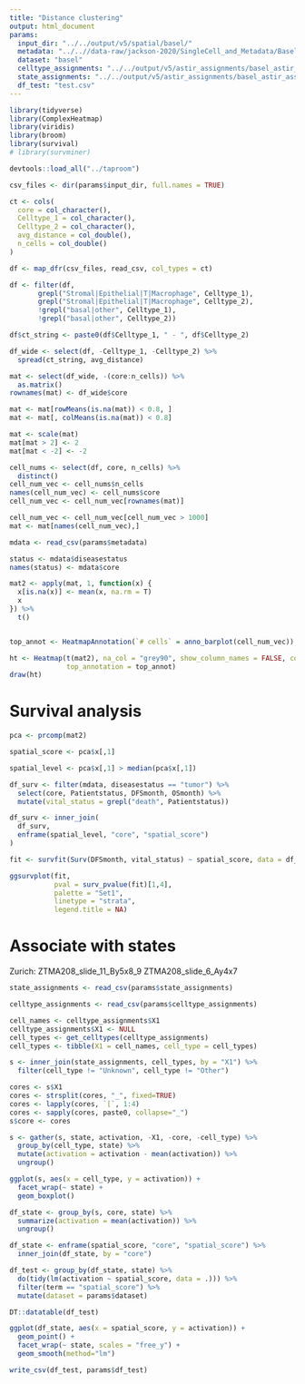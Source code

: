 ```yaml
---
title: "Distance clustering"
output: html_document
params:
  input_dir: "../../output/v5/spatial/basel/"
  metadata: "../..//data-raw/jackson-2020/SingleCell_and_Metadata/BaselTMA/Basel_PatientMetadata.csv"
  dataset: "basel"
  celltype_assignments: "../../output/v5/astir_assignments/basel_astir_assignments.csv"
  state_assignments: "../../output/v5/astir_assignments/basel_astir_assignments_state.csv"
  df_test: "test.csv"
---
```


```r
library(tidyverse)
library(ComplexHeatmap)
library(viridis)
library(broom)
library(survival)
# library(survminer)

devtools::load_all("../taproom")
```

```r
csv_files <- dir(params$input_dir, full.names = TRUE)
```

```r
ct <- cols(
  core = col_character(),
  Celltype_1 = col_character(),
  Celltype_2 = col_character(),
  avg_distance = col_double(),
  n_cells = col_double()
)

df <- map_dfr(csv_files, read_csv, col_types = ct)
```

```r
df <- filter(df, 
       grepl("Stromal|Epithelial|T|Macrophage", Celltype_1),
       grepl("Stromal|Epithelial|T|Macrophage", Celltype_2),
       !grepl("basal|other", Celltype_1),
       !grepl("basal|other", Celltype_2))

```


```r
df$ct_string <- paste0(df$Celltype_1, " - ", df$Celltype_2)
```

```r
df_wide <- select(df, -Celltype_1, -Celltype_2) %>% 
  spread(ct_string, avg_distance)
```

```r
mat <- select(df_wide, -(core:n_cells)) %>% 
  as.matrix()
rownames(mat) <- df_wide$core

mat <- mat[rowMeans(is.na(mat)) < 0.8, ]
mat <- mat[, colMeans(is.na(mat)) < 0.8]

mat <- scale(mat)
mat[mat > 2] <- 2
mat[mat < -2] <- -2
```

```r
cell_nums <- select(df, core, n_cells) %>% 
  distinct()
cell_num_vec <- cell_nums$n_cells
names(cell_num_vec) <- cell_nums$core
cell_num_vec <- cell_num_vec[rownames(mat)]
```

```r
cell_num_vec <- cell_num_vec[cell_num_vec > 1000]
mat <- mat[names(cell_num_vec),]
```

```r
mdata <- read_csv(params$metadata)
```
```r
status <- mdata$diseasestatus
names(status) <- mdata$core
```


```r
mat2 <- apply(mat, 1, function(x) {
  x[is.na(x)] <- mean(x, na.rm = T)
  x
}) %>% 
  t()


top_annot <- HeatmapAnnotation(`# cells` = anno_barplot(cell_num_vec))

ht <- Heatmap(t(mat2), na_col = "grey90", show_column_names = FALSE, col=viridis(100),
              top_annotation = top_annot)
draw(ht)
```

# Survival analysis

```r


pca <- prcomp(mat2)
```

```r
spatial_score <- pca$x[,1]
```


```r
spatial_level <- pca$x[,1] > median(pca$x[,1])
```

```r
df_surv <- filter(mdata, diseasestatus == "tumor") %>% 
  select(core, Patientstatus, DFSmonth, OSmonth) %>% 
  mutate(vital_status = grepl("death", Patientstatus))
```

```r
df_surv <- inner_join(
  df_surv,
  enframe(spatial_level, "core", "spatial_score")
)
```
```r
fit <- survfit(Surv(DFSmonth, vital_status) ~ spatial_score, data = df_surv)

```

```r
ggsurvplot(fit, 
           pval = surv_pvalue(fit)[1,4],
           palette = "Set1",
           linetype = "strata",
           legend.title = NA)
```

# Associate with states

Zurich:
  ZTMA208_slide_11_By5x8_9
  ZTMA208_slide_6_Ay4x7

```r
state_assignments <- read_csv(params$state_assignments)
```

```r
celltype_assignments <- read_csv(params$celltype_assignments)
```

```r
cell_names <- celltype_assignments$X1
celltype_assignments$X1 <- NULL
cell_types <- get_celltypes(celltype_assignments)
cell_types <- tibble(X1 = cell_names, cell_type = cell_types)
```

```r
s <- inner_join(state_assignments, cell_types, by = "X1") %>% 
  filter(cell_type != "Unknown", cell_type != "Other")
```


```r
cores <- s$X1
cores <- strsplit(cores, "_", fixed=TRUE)
cores <- lapply(cores, `[`, 1:4)
cores <- sapply(cores, paste0, collapse="_")
s$core <- cores
```

```r
s <- gather(s, state, activation, -X1, -core, -cell_type) %>% 
  group_by(cell_type, state) %>% 
  mutate(activation = activation - mean(activation)) %>% 
  ungroup()
```


```r
ggplot(s, aes(x = cell_type, y = activation)) +
  facet_wrap(~ state) +
  geom_boxplot()
```



```r
df_state <- group_by(s, core, state) %>% 
  summarize(activation = mean(activation)) %>% 
  ungroup()
```

```r
df_state <- enframe(spatial_score, "core", "spatial_score") %>% 
  inner_join(df_state, by = "core")
```

```r
df_test <- group_by(df_state, state) %>% 
  do(tidy(lm(activation ~ spatial_score, data = .))) %>% 
  filter(term == "spatial_score") %>% 
  mutate(dataset = params$dataset)
```

```r
DT::datatable(df_test)
```


```r
ggplot(df_state, aes(x = spatial_score, y = activation)) +
  geom_point() +
  facet_wrap(~ state, scales = "free_y") +
  geom_smooth(method="lm")
```

```r
write_csv(df_test, params$df_test)
```



